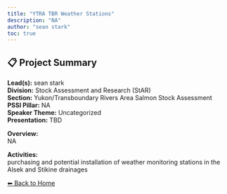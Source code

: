 ```yaml
---
title: "YTRA TBR Weather Stations"
description: "NA"
author: "sean stark"
toc: true
---
```


## 📋 Project Summary

**Lead(s):** sean stark  
**Division:** Stock Assessment and Research (StAR)  
**Section:** Yukon/Transboundary Rivers Area Salmon Stock Assessment  
**PSSI Pillar:** NA  
**Speaker Theme:** Uncategorized  
**Presentation:** TBD  

**Overview:**  
NA   

**Activities:**  
purchasing and potential installation of weather monitoring stations in the Alsek and Stikine drainages

[⬅ Back to Home](../index.qmd)
